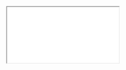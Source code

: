 
<Meta title="Module 1: Foundations/Section 2: Molecules/Username Form Control/Requirements" />

<style>{`
  /* IMPORTANT to get iframes full-screening */
  html { overflow: hidden; }
  .sbdocs { padding: 0; }
  .sbdocs-content { width: calc(100%-2px); max-width: unset;}
`}</style>

<iframe
  src={'http://uxdesign.fmr.com/users/Bethany_Clark/Leap/SmallChange/Web/published-assets/m1-molecule-username-form-control.pdf'}
  style={{ width: '100%', height: '100vh' }}
></iframe>
